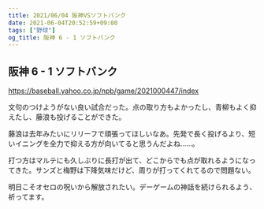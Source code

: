 ```yaml
---
title: 2021/06/04 阪神VSソフトバンク
date: 2021-06-04T20:52:59+09:00
tags: ["野球"]
og_title: 阪神 6 - 1 ソフトバンク
---
```


## 阪神 6 - 1 ソフトバンク

https://baseball.yahoo.co.jp/npb/game/2021000447/index

文句のつけようがない良い試合だった。点の取り方もよかったし、青柳もよく抑えたし、藤浪も投げることができた。

藤浪は去年みたいにリリーフで頑張ってほしいなあ。先発で長く投げるより、短いイニングを全力で抑える方が向いてると思うんだよね……。

打つ方はマルテにも久しぶりに長打が出て、どこからでも点が取れるようになってきた。サンズと梅野は下降気味だけど、周りが打ってくれてるので問題ない。

明日こそオセロの呪いから解放されたい。デーゲームの神話を続けられるよう、祈ってます。